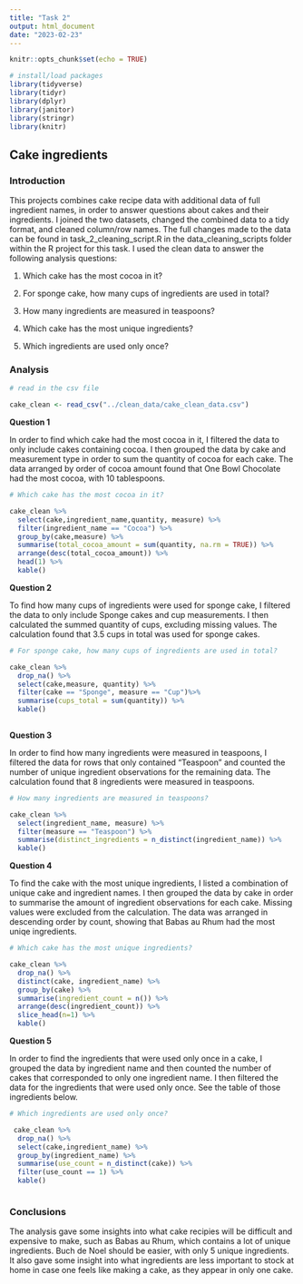 ```yaml
---
title: "Task 2"
output: html_document
date: "2023-02-23"
---
```


```r
knitr::opts_chunk$set(echo = TRUE)
```

```r
# install/load packages 
library(tidyverse)
library(tidyr)
library(dplyr)
library(janitor)
library(stringr)
library(knitr)

```

## Cake ingredients

### Introduction 

This projects combines cake recipe data with additional data of full ingredient names, in order to answer questions about cakes and their ingredients. I joined the two datasets, changed the combined data to a tidy format, and cleaned column/row names. The full changes made to the data can be found in task_2_cleaning_script.R in the data_cleaning_scripts folder within the R project for this task. I used the clean data to answer the following analysis questions: 

1. Which cake has the most cocoa in it?

2. For sponge cake, how many cups of ingredients are used in total?

3. How many ingredients are measured in teaspoons?

4. Which cake has the most unique ingredients?

5. Which ingredients are used only once?

### Analysis 

```r
# read in the csv file 

cake_clean <- read_csv("../clean_data/cake_clean_data.csv")

```

**Question 1**

In order to find which cake had the most cocoa in it, I filtered the data to only include cakes containing cocoa. I then grouped the data by cake and measurement type in order to sum the quantity of cocoa for each cake. The data arranged by order of cocoa amount found that One Bowl Chocolate had the most cocoa, with 10 tablespoons. 

```r

# Which cake has the most cocoa in it?

cake_clean %>%  
  select(cake,ingredient_name,quantity, measure) %>% 
  filter(ingredient_name == "Cocoa") %>% 
  group_by(cake,measure) %>% 
  summarise(total_cocoa_amount = sum(quantity, na.rm = TRUE)) %>% 
  arrange(desc(total_cocoa_amount)) %>% 
  head(1) %>% 
  kable() 


```

**Question 2** 

To find how many cups of ingredients were used for sponge cake, I filtered the data to only include Sponge cakes and cup measurements. I then calculated the summed quantity of cups, excluding missing values. The calculation found that 3.5 cups in total was used for sponge cakes.  

```r
# For sponge cake, how many cups of ingredients are used in total?

cake_clean %>% 
  drop_na() %>% 
  select(cake,measure, quantity) %>% 
  filter(cake == "Sponge", measure == "Cup")%>% 
  summarise(cups_total = sum(quantity)) %>% 
  kable()
  


```

**Question 3** 

In order to find how many ingredients were measured in teaspoons, I filtered the data for rows that only contained "Teaspoon" and counted the number of unique ingredient observations for the remaining data. The calculation found that 8 ingredients were measured in teaspoons. 


```r
# How many ingredients are measured in teaspoons?

cake_clean %>%  
  select(ingredient_name, measure) %>% 
  filter(measure == "Teaspoon") %>%  
  summarise(distinct_ingredients = n_distinct(ingredient_name)) %>% 
  kable() 


```

**Question 4** 

To find the cake with the most unique ingredients, I listed a combination of unique cake and ingredient names. I then grouped the data by cake in order to summarise the amount of ingredient observations for each cake. Missing values were excluded from the calculation. The data was arranged in descending order by count, showing that Babas au Rhum had the most uniqe ingredients.  

```r
# Which cake has the most unique ingredients?

cake_clean %>% 
  drop_na() %>% 
  distinct(cake, ingredient_name) %>% 
  group_by(cake) %>% 
  summarise(ingredient_count = n()) %>% 
  arrange(desc(ingredient_count)) %>% 
  slice_head(n=1) %>% 
  kable() 


```

**Question 5**

In order to find the ingredients that were used only once in a cake, I grouped the data by ingredient name and then counted the number of cakes that corresponded to only one ingredient name. I then filtered the data for the ingredients that were used only once. See the table of those ingredients below. 

```r
# Which ingredients are used only once?

 cake_clean %>% 
  drop_na() %>% 
  select(cake,ingredient_name) %>% 
  group_by(ingredient_name) %>% 
  summarise(use_count = n_distinct(cake)) %>% 
  filter(use_count == 1) %>% 
  kable() 



```

### Conclusions 

The analysis gave some insights into what cake recipies will be difficult and expensive to make, such as Babas au Rhum, which contains a lot of unique ingredients. Buch de Noel should be easier, with only 5 unique ingredients. It also gave some insight into what ingredients are less important to stock at home in case one feels like making a cake, as they appear in only one cake. 





